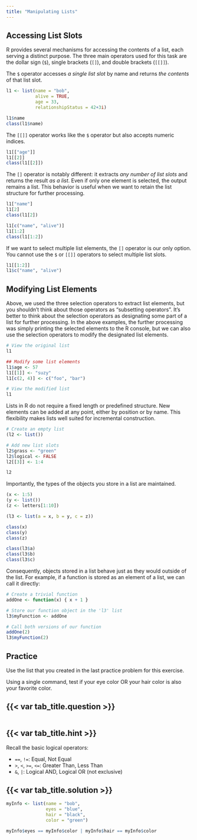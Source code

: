 ```yaml
---
title: "Manipulating Lists"
---
```


## Accessing List Slots

R provides several mechanisms for accessing the contents of a list, each serving a distinct purpose. The three main
operators used for this task are the dollar sign (`$`), single brackets (`[]`), and double brackets (`[[]]`).

The `$` operator accesses *a single list slot* by name and returns *the contents* of that list slot. 

```r
l1 <- list(name = "bob",
           alive = TRUE,
           age = 33,
           relationshipStatus = 42+3i)

l1$name
class(l1$name)
```

The `[[]]` operator works like the `$` operator but also accepts numeric indices.

```r
l1[["age"]]
l1[[2]]
class(l1[[2]])
```

The `[]` operator is notably different: it extracts *any number of list slots* and returns the result *as a list*.
Even if only one element is selected, the output remains a list. This behavior is useful when we want to retain the list
structure for further processing.

```r
l1["name"]
l1[2]
class(l1[2])

l1[c("name", "alive")]
l1[1:2]
class(l1[1:2])
```

If we want to select multiple list elements, the `[]` operator is our only option. You cannot use the `$` or `[[]]`
operators to select multiple list slots.

```r
l1[[1:2]]
l1$c("name", "alive")
```

## Modifying List Elements

Above, we used the three selection operators to extract list elements, but you shouldn't think about those operators as
"subsetting operators". It's better to think about the selection operators as designating some part of a list for further
processing. In the above examples, the further processing was simply printing the selected elements to the R console, but
we can also use the selection operators to modify the designated list elements.

```r
# View the original list
l1

## Modify some list elements
l1$age <- 57
l1[[1]] <- "suzy"
l1[c(2, 4)] <- c("foo", "bar")

# View the modified list
l1
```

Lists in R do not require a fixed length or predefined structure. New elements can be added at any point, either by
position or by name. This flexibility makes lists well suited for incremental construction.

```r
# Create an empty list
(l2 <- list())

# Add new list slots
l2$grass <- "green"
l2$logical <- FALSE
l2[[3]] <- 1:4

l2
```

Importantly, the types of the objects you store in a list are maintained.

```r
(x <- 1:5)
(y <- list())
(z <- letters[1:10])

(l3 <- list(a = x, b = y, c = z))

class(x)
class(y)
class(z)

class(l3$a)
class(l3$b)
class(l3$c)
```

Consequently, objects stored in a list behave just as they would outside of the list. For example, if a function is
stored as an element of a list, we can call it directly:

```r
# Create a trivial function
addOne <- function(x) { x + 1 }

# Store our function object in the 'l3' list
l3$myFunction <- addOne

# Call both versions of our function
addOne(2)
l3$myFunction(2)
```

::: practice

## Practice

Use the list that you created in the last practice problem for this exercise.

Using a single command, test if your eye color OR your hair color is also your favorite color.

:::: {.panel-tabset}

## {{< var tab_title.question >}}

```webr-r

```

## {{< var tab_title.hint >}}

Recall the basic logical operators:

- `==`, `!=`: Equal, Not Equal
- `>`, `<`, `>=`, `<=`: Greater Than, Less Than
- `&`, `|`: Logical AND, Logical OR (not exclusive)

## {{< var tab_title.solution >}}

```r
myInfo <- list(name = "bob",
               eyes = "blue",
               hair = "black",
               color = "green")
```

```r
myInfo$eyes == myInfo$color | myInfo$hair == myInfo$color
```

::::

:::
